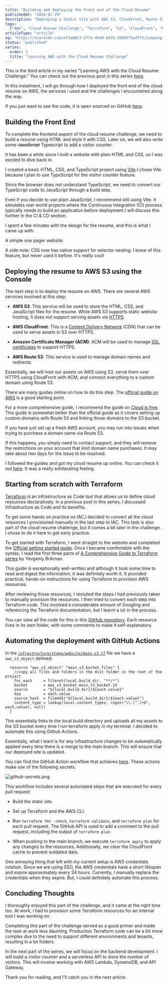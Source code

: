 ```yaml
---
title: "Building and deploying the Front end of the Cloud Resume"
publishedAt: "2024-01-29"
description: "Deploying a Static Site with AWS S3, CloudFront, Route 53 & Terrafrom."
tags:
  ["AWS", "Cloud Resume Challenge", "Terraform", "S3", "CloudFront", "Route 53"]
articleType: "article"
og: "https://ucarecdn.com/ef3a88c3-277a-4bdd-bd7b-26095f5adf73/jumpingintothescaryworldofaws.png"
status: "published"
series:
  order: 3
  title: "Learning AWS with the Cloud Resume Challenge"
---
```


This is the third article in my series "Learning AWS with the Cloud Resume Challenge." You can check out the previous post in this series [here](http://localhost:3000/articles/trying-to-create-an-aws-account-the-right-way).

In this instalment, I will go through how I deployed the front end of the cloud resume on AWS, the services i used and the challenges I encountered along the way.

If you just want to see the code, it is open sourced on GitHub [here](https://github.com/KXLAA/cloud-resume).

## Building the Front End

To complete the frontend aspect of the cloud resume challenge, we need to build a resume using HTML and style it with CSS. Later on, we will also write some <s>JavaScript</s> Typescript to add a visitor counter.

It has been a while since I built a website with plain HTML and CSS, so I was excited to dive back in.

I created a basic HTML, CSS, and TypeScript project using [Vite](https://vitejs.dev/).I chose Vite because I plan to use TypeScript for the visitor counter feature.

Since the browser does not understand TypeScript, we need to convert our TypeScript code to JavaScript through a build step.

Even if you decide to use plain JavaScript, I recommend still using Vite. It simulates real-world projects where the Continuous Integration (CI) process typically needs to build an application before deployment.I will discuss this further in the CI & CD section.

I spent a few minutes with the design for the resume, and this is what I came up with:

<GIF
  src="/articles/building-and-deploying-the-frontend-of-the-cloud-resume/cloud-resume-vid.mp4"
  title="cloud-resume-vid.mp4"
/>

A simple one pager website.

A side note: CSS now has native support for selector nesting. I knew of this feature, but never used it before. It's really cool!

## Deploying the resume to AWS S3 using the Console

The next step is to deploy the resume on AWS. There are several AWS services involved at this step:

- **AWS S3**: This service will be used to store the HTML, CSS, and JavaScript files for the resume. While AWS S3 supports static website hosting, it does not support serving assets via [HTTPS](https://www.cloudflare.com/learning/ssl/what-is-https/).

- **AWS CloudFront**: This is a [Content Delivery Network](https://www.cloudflare.com/learning/cdn/what-is-a-cdn/) (CDN) that can be used to serve assets in S3 over HTTPS.

- **Amazon Certificate Manager (ACM)**: ACM will be used to manage [SSL certificates](https://www.cloudflare.com/learning/ssl/what-is-an-ssl-certificate/) to support HTTPS.

- **AWS Route 53**: This service is used to manage domain names and redirects.

Essentially, we will host our assets on AWS using S3, serve them over HTTPS using CloudFront with ACM, and connect everything to a custom domain using Route 53.

There are many guides online on how to do this step. The [official guide on AWS](https://docs.aws.amazon.com/AmazonS3/latest/userguide/WebsiteHosting.html) is a good starting point.

For a more comprehensive guide, I recommend the guide on [Cloud is free](https://cloudisfree.com/#/projects/project-1/README). This guide is somewhat better than the official guide as it covers setting up custom domains with Route 53 and linking those domains to the S3 bucket.

If you have just set up a fresh AWS account, you may run into issues when trying to purchase a domain name via Route 53.

If this happens, you simply need to contact support, and they will remove the restrictions on your account that limit domain name purchases. It may take about two days for the issue to be resolved.

I followed the guides and got my cloud resume up online. You can check it out [here](https://kolaaws.com/). It was a really exhilarating feeling.

## Starting from scratch with Terraform

[Terraform](https://www.google.com/search?q=Terraform&sourceid=chrome&ie=UTF-8) is an Infrastructure as Code tool that allows us to define cloud resources declaratively. In a previous post in this series, I discussed Infrastructure as Code and its benefits.

To get some hands on practice on IAC,I decided to convert all the cloud resources I provisioned manually in the last step to IAC. This task is also part of the cloud resume challenge, but it comes a bit later in the challenge. I chose to do it here to get early practice.

To get started with Terraform, I went straight to the website and completed the [Official getting started guide](https://developer.hashicorp.com/terraform/tutorials/aws-get-started). Once I became comfortable with the syntax, I read the first three parts of [A Comprehensive Guide to Terraform series](https://blog.gruntwork.io/a-comprehensive-guide-to-terraform-b3d32832baca) by Yevgeniy Brikman.

This guide is exceptionally well-written and although it took some time to read and digest the information, it was definitely worth it. It provided practical, hands-on instructions for using Terraform to provision AWS resources.

After reviewing those resources, I revisited the steps I had previously taken to manually provision the resources. I then tried to convert each step into Terraform code. This involved a considerable amount of Googling and referencing the Terraform documentation, but I learnt a lot in the process.

You can view all the code for this in this [GitHub repository](https://github.com/KXLAA/cloud-resume/tree/main/infrastructure). Each resource lives in its own folder, with some comments to make it self-explanatory.

## Automating the deployment with GitHub Actions

In the [`infrastructure/stage/website/main-s3.tf`](https://github.com/KXLAA/cloud-resume/blob/main/infrastructure/stage/website/main-s3.tf#L117-L125) file we have a `aws_s3_object` defined:

```hcl
  resource "aws_s3_object" "main_s3_bucket_files" {
    //copy all files and folders in the dist folder in the root of the project
    for_each     = fileset(local.build_dir, "**/*")
    bucket       = aws_s3_bucket.main_s3_bucket.id
    source       = "${local.build_dir}/${each.value}"
    key          = each.value
    source_hash  = filemd5("${local.build_dir}/${each.value}")
    content_type = lookup(local.content_types, regex("\\.[^.]+$", each.value), null)
  }
```

This essentially links to the local build directory and uploads all my assets to the S3 bucket every time I run terraform apply in my terminal. I decided to automate this using Github Actions.

Essentially, what I want is for any infrastructure changes to be automatically applied every time there is a merge to the main branch. This will ensure that our deployed site is updated.

You can find the GitHub Action workflow that achieves [here](https://github.com/KXLAA/cloud-resume/blob/main/.github/workflows/ci.yml). These actions make use of the following secrets:

<Image
  src="/articles/building-and-deploying-the-frontend-of-the-cloud-resume/repo-secretes.png"
  alt="github-secrets.png"
  width={1000}
  height={720}
/>

This workflow includes several automated steps that are executed for every pull request:

- Build the static site.

- Set up Terraform and the AWS CLI.

- Run `terraform fmt -check`, `terraform validate`, and `terraform plan` for each pull request. The GitHub API is used to add a comment to the pull request, including the output of `terraform plan`.

- When pushing to the main branch, we execute `terraform apply` to apply any changes to the resources. Additionally, we clear the CloudFront cache to prevent outdated data.

One annoying thing that left with my current setup is AWS credentials rotation. Since we are using SSO, the AWS credentials have a short lifespan and expire approximately every 24 hours. Currently, I manually replace the credentials when they expire. But, I could definitely automate this process.

## Concluding Thoughts

I thoroughly enjoyed this part of the challenge, and it came at the right time too. At work, I had to provision some Terraform resources for an internal tool I was working on.

Completing this part of the challenge served as a good primer and made the task at work less daunting. Production Terraform code can be a bit more complex due to the need to support different environments and tenants, resulting in a lot folders.

In the next part of the series, we will focus on the backend development. I will build a visitor counter and a serverless API to store the number of visitors. This will involve working with AWS Lambda, DynamoDB, and API Gateway.

Thank you for reading, and I'll catch you in the next article.
